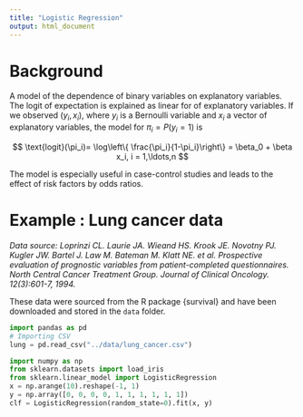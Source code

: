 ```yaml
---
title: "Logistic Regression"
output: html_document
---
```


# Background

A model of the dependence of binary variables on explanatory variables. The logit of expectation is explained as linear for of explanatory variables. If we observed $(y_i, x_i),$ where $y_i$ is a Bernoulli variable and $x_i$ a vector of explanatory variables, the model for $\pi_i = P(y_i=1)$ is

$$
\text{logit}(\pi_i)= \log\left\{ \frac{\pi_i}{1-\pi_i}\right\} = \beta_0 + \beta x_i, i = 1,\ldots,n 
$$ 

The model is especially useful in case-control studies and leads to the effect of risk factors by odds ratios.

# Example : Lung cancer data


*Data source: Loprinzi CL. Laurie JA. Wieand HS. Krook JE. Novotny PJ. Kugler JW. Bartel J. Law M. Bateman M. Klatt NE. et al. Prospective evaluation of prognostic variables from patient-completed questionnaires. North Central Cancer Treatment Group. Journal of Clinical Oncology. 12(3):601-7, 1994.*

These data were sourced from the R package {survival} and have been downloaded and stored in the `data` folder.  


```python
import pandas as pd
# Importing CSV
lung = pd.read_csv("../data/lung_cancer.csv")
```

```python
import numpy as np
from sklearn.datasets import load_iris
from sklearn.linear_model import LogisticRegression
x = np.arange(10).reshape(-1, 1)
y = np.array([0, 0, 0, 0, 1, 1, 1, 1, 1, 1])
clf = LogisticRegression(random_state=0).fit(x, y)
```